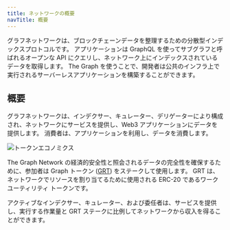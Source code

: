 ```yaml
---
title: ネットワークの概要
navTitle: 概要
---
```


グラフネットワークは、ブロックチェーンデータを整理するための分散型インデックスプロトコルです。 アプリケーションは GraphQL を使ってサブグラフと呼ばれるオープンな API にクエリし、ネットワーク上にインデックスされているデータを取得します。 The Graph を使うことで、開発者は公共のインフラ上で実行されるサーバーレスアプリケーションを構築することができます。

## 概要

グラフネットワークは、インデクサー、キュレーター、デリゲーターにより構成され、ネットワークにサービスを提供し、Web3 アプリケーションにデータを提供します。 消費者は、アプリケーションを利用し、データを消費します。

![トークンエコノミクス](/img/Network-roles@2x.png)

The Graph Network の経済的安全性と照会されるデータの完全性を確保するために、参加者は Graph トークン ([GRT](/tokenomics)) をステークして使用します。 GRT は、ネットワークでリソースを割り当てるために使用される ERC-20 であるワーク ユーティリティ トークンです。

アクティブなインデクサー、キュレーター、および委任者は、サービスを提供し、実行する作業量と GRT ステークに比例してネットワークから収入を得ることができます。
